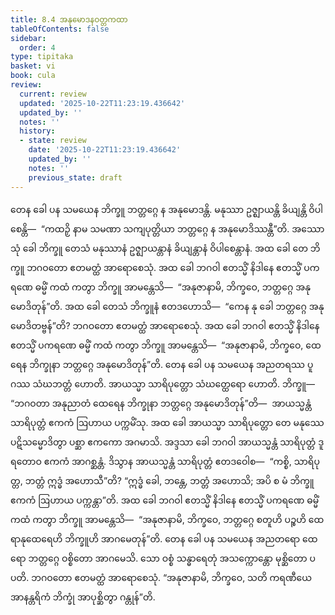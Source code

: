 ```yaml
---
title: 8.4 အနုမောဒနဝတ္တကထာ
tableOfContents: false
sidebar:
  order: 4
type: tipitaka
basket: vi
book: cula
review:
  current: review
  updated: '2025-10-22T11:23:19.436642'
  updated_by: ''
  notes: ''
  history:
  - state: review
    date: '2025-10-22T11:23:19.436642'
    updated_by: ''
    notes: ''
    previous_state: draft
---
```



<ReviewStatus review={frontmatter.review} showDetails={true} />

<HypothesisAnnotation frontmatter={frontmatter} />

<DynamicBreadcrumb />

<Division number="362" book="cula" e="ch" v="4" p="379">

<Paragraph number="1669" book="cula">
တေန ခေါ ပန သမယေန ဘိက္ခူ ဘတ္တဂ္ဂေ န အနုမောဒန္တိ. မနုဿာ ဥဇ္ဈာယန္တိ ခိယျန္တိ ဝိပါစေန္တိ—  “ကထဉှိ နာမ သမဏာ သကျပုတ္တိယာ ဘတ္တဂ္ဂေ န အနုမောဒိဿန္တီ”တိ. အဿောသုံ ခေါ ဘိက္ခူ တေသံ မနုဿာနံ ဥဇ္ဈာယန္တာနံ ခိယျန္တာနံ ဝိပါစေန္တာနံ. အထ ခေါ တေ ဘိက္ခူ ဘဂဝတော ဧတမတ္ထံ အာရောစေသုံ. အထ ခေါ ဘဂဝါ ဧတသ္မိံ နိဒါနေ ဧတသ္မိံ ပကရဏေ ဓမ္မိံ ကထံ ကတွာ ဘိက္ခူ အာမန္တေသိ—  “အနုဇာနာမိ, ဘိက္ခဝေ, ဘတ္တဂ္ဂေ အနုမောဒိတုန်”တိ. အထ ခေါ တေသံ ဘိက္ခူနံ ဧတဒဟောသိ—  “ကေန နု ခေါ ဘတ္တဂ္ဂေ အနုမောဒိတဗ္ဗန်”တိ? ဘဂဝတော ဧတမတ္ထံ အာရောစေသုံ. အထ ခေါ ဘဂဝါ ဧတသ္မိံ နိဒါနေ ဧတသ္မိံ ပကရဏေ ဓမ္မိံ ကထံ ကတွာ ဘိက္ခူ အာမန္တေသိ—  “အနုဇာနာမိ, ဘိက္ခဝေ, ထေရေန ဘိက္ခုနာ ဘတ္တဂ္ဂေ အနုမောဒိတုန်”တိ.
</Paragraph>

<Paragraph number="1670" book="cula">
တေန ခေါ ပန သမယေန အညတရဿ ပူဂဿ သံဃဘတ္တံ ဟောတိ. အာယသ္မာ သာရိပုတ္တော သံဃတ္ထေရော ဟောတိ. ဘိက္ခူ—  “ဘဂဝတာ အနုညာတံ ထေရေန ဘိက္ခုနာ ဘတ္တဂ္ဂေ အနုမောဒိတုန်”တိ—  အာယသ္မန္တံ သာရိပုတ္တံ ဧကကံ ဩဟာယ ပက္ကမိံသု. အထ ခေါ အာယသ္မာ သာရိပုတ္တော တေ မနုဿေ ပဋိသမ္မောဒိတွာ ပစ္ဆာ ဧကကော အဂမာသိ. အဒ္ဒသာ ခေါ ဘဂဝါ အာယသ္မန္တံ သာရိပုတ္တံ ဒူရတောဝ ဧကကံ အာဂစ္ဆန္တံ. ဒိသွာန အာယသ္မန္တံ သာရိပုတ္တံ ဧတဒဝေါစ—  “ကစ္စိ, သာရိပုတ္တ, ဘတ္တံ ဣဒ္ဓံ အဟောသီ”တိ? “ဣဒ္ဓံ ခေါ, ဘန္တေ, ဘတ္တံ အဟောသိ; အပိ စ မံ ဘိက္ခူ ဧကကံ ဩဟာယ ပက္ကန္တာ”တိ. အထ ခေါ ဘဂဝါ ဧတသ္မိံ နိဒါနေ ဧတသ္မိံ ပကရဏေ ဓမ္မိံ ကထံ ကတွာ ဘိက္ခူ အာမန္တေသိ—  “အနုဇာနာမိ, ဘိက္ခဝေ, ဘတ္တဂ္ဂေ စတူဟိ ပဉ္စဟိ ထေရာနုထေရေဟိ ဘိက္ခူဟိ အာဂမေတုန်”တိ.
</Paragraph>

<Paragraph number="1671" book="cula">
တေန ခေါ ပန သမယေန အညတရော ထေရော ဘတ္တဂ္ဂေ ဝစ္စိတော အာဂမေသိ. သော ဝစ္စံ သန္ဓာရေတုံ အသက္ကောန္တော မုစ္ဆိတော ပပတိ. ဘဂဝတော ဧတမတ္ထံ အာရောစေသုံ. “အနုဇာနာမိ, ဘိက္ခဝေ, သတိ ကရဏီယေ အာနန္တရိကံ ဘိက္ခုံ အာပုစ္ဆိတွာ ဂန္တုန်”တိ.
</Paragraph>
</Division>